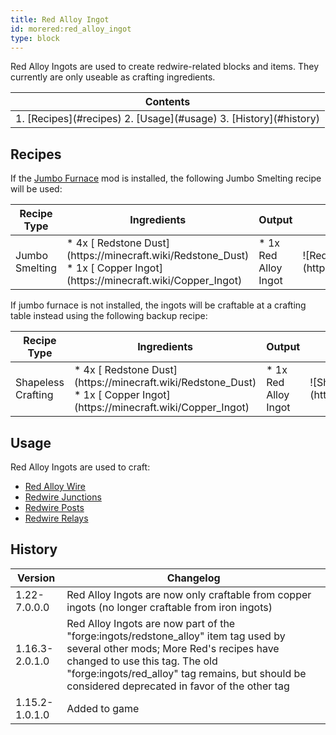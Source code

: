 ```yaml
---
title: Red Alloy Ingot
id: morered:red_alloy_ingot
type: block
---
```


Red Alloy Ingots are used to create redwire-related blocks and items. They currently are only useable as crafting ingredients.

<table>
	<thead><tr><th>Contents</th></tr></thead>
	<tbody><tr><td>
		1. [Recipes](#recipes)
		2. [Usage](#usage)
		3. [History](#history)
	</td></tr></tbody>
</table>

## Recipes

If the [Jumbo Furnace](https://www.curseforge.com/minecraft/mc-mods/jumbo-furnace) mod is installed, the following Jumbo Smelting recipe will be used:

<table>
	<thead>
		<tr>
			<th>Recipe Type</th>
			<th>Ingredients</th>
			<th>Output</th>
			<th>Example</th>
		</tr>
	</thead>
	<tbody>
		<tr>
			<td>Jumbo Smelting</td>
			<td style={{width: '30%'}}>
				* 4x [<ModAsset width={32} height={32} location='redstone'/> Redstone Dust](https://minecraft.wiki/Redstone_Dust)
				* 1x [<ModAsset width={32} height={32} location='copper_ingot'/> Copper Ingot](https://minecraft.wiki/Copper_Ingot)
			</td>
			<td>
				* 1x Red Alloy Ingot
			</td>
			<td>
				![Red Alloy Ingot Jumbo Smelting Recipe](https://commoble.net/images/morered/recipes/red_alloy_ingot_from_jumbo_smelting.png)
			</td>
		</tr>
	</tbody>
</table>

If jumbo furnace is not installed, the ingots will be craftable at a crafting table instead using the following backup recipe:

<table>
	<thead>
		<tr>
			<th>Recipe Type</th>
			<th>Ingredients</th>
			<th>Output</th>
			<th>Example</th>
		</tr>
	</thead>
	<tbody>
		<tr>
			<td>Shapeless Crafting</td>
			<td style={{width: '30%'}}>
				* 4x [<ModAsset width={32} height={32} location='redstone'/> Redstone Dust](https://minecraft.wiki/Redstone_Dust)
				* 1x [<ModAsset width={32} height={32} location='copper_ingot'/> Copper Ingot](https://minecraft.wiki/Copper_Ingot)
			</td>
			<td>
				* 1x Red Alloy Ingot
			</td>
			<td>
				![Shaped Crafting Recipe for Red Alloy Ingots](https://commoble.net/images/morered/recipes/red_alloy_ingot_recipe.png)
			</td>
		</tr>
	</tbody>
</table>

## Usage

Red Alloy Ingots are used to craft:
* [Red Alloy Wire](/en/mod/morered/docs/content/wires_and_cables/red_alloy_wire)
* [Redwire Junctions](/en/mod/morered/docs/content/wires_and_cables/redwire_junction)
* [Redwire Posts](/en/mod/morered/docs/content/wires_and_cables/redwire_post)
* [Redwire Relays](/en/mod/morered/docs/content/wires_and_cables/redwire_relay)

## History
| Version | Changelog
| --- | -
| 1.22-7.0.0.0 | Red Alloy Ingots are now only craftable from copper ingots (no longer craftable from iron ingots)
| 1.16.3-2.0.1.0 | Red Alloy Ingots are now part of the "forge:ingots/redstone_alloy" item tag used by several other mods; More Red's recipes have changed to use this tag. The old "forge:ingots/red_alloy" tag remains, but should be considered deprecated in favor of the other tag
| 1.15.2-1.0.1.0 | Added to game
